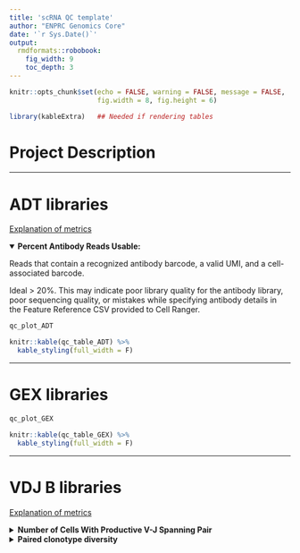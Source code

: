 ```yaml
---
title: 'scRNA QC template'
author: "ENPRC Genomics Core"
date: '`r Sys.Date()`'
output: 
  rmdformats::robobook:
    fig_width: 9
    toc_depth: 3
---
```


```r
knitr::opts_chunk$set(echo = FALSE, warning = FALSE, message = FALSE,
                      fig.width = 8, fig.height = 6) 

library(kableExtra)   ## Needed if rendering tables
```

<!-- This file will not execute by itself. It should be called within the  -->
<!-- runfile to render the final report. You can arrange figures, add explanations, -->
<!-- and do other aesthetic tweaks here. -->

```{=html}
<style type="text/css">
.book .book-body .page-inner {
  max-width: 3200px;
  margin-left: auto;
  margin-right: auto;
}
details > summary {
  display: list-item;
}
</style>
```

# Project Description

***

# ADT libraries

[Explanation of metrics](https://support.10xgenomics.com/single-cell-gene-expression/software/pipelines/latest/output/antibody-metrics)

<details open><summary>**Percent Antibody Reads Usable:**</summary>

Reads that contain a recognized antibody barcode, a valid UMI, and a cell-associated barcode.

Ideal > 20%. This may indicate poor library quality for the antibody library, poor sequencing quality, or mistakes while specifying antibody details in the Feature Reference CSV provided to Cell Ranger.

</details>

```r
qc_plot_ADT
```

```r
knitr::kable(qc_table_ADT) %>%
  kable_styling(full_width = F)
```

***

# GEX libraries

```r
qc_plot_GEX
```

```r
knitr::kable(qc_table_GEX) %>%
  kable_styling(full_width = F)
```

***

# VDJ B libraries

[Explanation of metrics](https://support.10xgenomics.com/single-cell-vdj/software/pipelines/latest/output/metrics)

<details><summary>**Number of Cells With Productive V-J Spanning Pair**</summary>

[Productive Contigs](https://support.10xgenomics.com/single-cell-vdj/software/pipelines/latest/algorithms/annotation#productive)

A contig is termed productive if the following conditions are met:

* **Full length requirement:** The contig matches the initial part of a V gene. The contig continues on, ultimately matching the terminal part of a J gene.

* **Start requirement:** The initial part of the V matches a start codon on the contig. Note that in the human and mouse reference sequences supplied by 10x Genomics, every V segment begins with a start codon.

* **Nonstop requirement:** There is no stop codon between the V start and the J stop.

* **In-frame requirement:** The J stop minus the V start equals one mod three. This just says that the codons on the V and J segments are in frame.

* **CDR3 requirement:** There is an annotated CDR3 sequence.

* **Structure requirement:** Let VJ denote the sum of the lengths of the V and J segments. Let len denote the J stop minus the V start, measured on the contig. Then VJ - len lies between -25 and +25, except for IGH, which must be between -55 and +25. This condition is imposed to preclude anomalous structure changes that are unlikely to correspond to functional proteins.
</details>

<details><summary>**Paired clonotype diversity**</summary>

Effective diversity of the paired clonotypes, computed as the Inverse Simpson Index of the clonotype frequencies. A value of 1 indicates a minimally diverse sample - only one distinct clonotype was detected. A value equal to the estimated number of cells indicates a maximally diverse sample.

</details>
